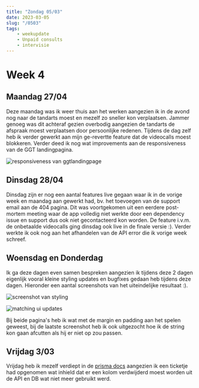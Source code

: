 ---
title: "Zondag 05/03"
date: 2023-03-05
slug: "/0503"
tags:
    - weekupdate
    - Unpaid consults
    - intervisie
---

# Week 4

## Maandag 27/04

Deze maandag was ik weer thuis aan het werken aangezien ik in de avond nog naar de tandarts moest en mezelf zo sneller kon verplaatsen.
Jammer genoeg was dit achteraf gezien overbodig aangezien de tandarts de afspraak moest verplaatsen door persoonlijke redenen.
Tijdens de dag zelf heb ik verder gewerkt aan mijn ge-revertte feature dat de videocalls moest blokkeren. Verder deed ik nog wat improvements aan de responsiveness van de GGT landingpagina.

![responsiveness van ggtlandingpage](./ggt.png)

## Dinsdag 28/04

Dinsdag zijn er nog een aantal features live gegaan waar ik in de vorige week en maandag aan gewerkt had, bv. het toevoegen van de support email aan de 404 pagina.
Dit was voortgekomen uit een eerdere post-mortem meeting waar de app volledig niet werkte door een dependency issue en support dus ook niet gecontacteerd kon worden.
De feature i.v.m. de onbetaalde videocalls ging dinsdag ook live in de finale versie :).
Verder werkte ik ook nog aan het afhandelen van de API error die ik vorige week schreef. 

## Woensdag en Donderdag

Ik ga deze dagen even samen bespreken aangezien ik tijdens deze 2 dagen eigenlijk vooral kleine styling updates en bugfixes gedaan heb tijdens deze dagen.
Hieronder een aantal screenshots van het uiteindelijke resultaat :).

![screenshot van styling](./ggt2.png)

![matching ui updates](./matching.png)

Bij beide pagina's heb ik wat met de margin en padding aan het spelen geweest, bij de laatste screenshot heb ik ook uitgezocht hoe ik de string kon gaan afcutten als hij er niet op zou passen.

## Vrijdag 3/03

Vrijdag heb ik mezelf verdiept in de [prisma docs](https://www.prisma.io/docs) aangezien ik een ticketje had opgenomen wat inhield dat er een kolom verdwijderd moest worden uit de API en DB wat niet meer gebruikt werd.
